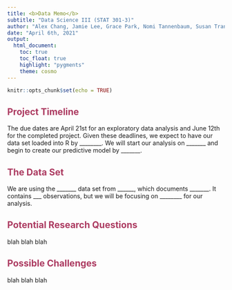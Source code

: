 ```yaml
---
title: <b>Data Memo</b>
subtitle: "Data Science III (STAT 301-3)"
author: "Alex Chang, Jamie Lee, Grace Park, Nomi Tannenbaum, Susan Tran"
date: "April 6th, 2021"
output:
  html_document:
    toc: true
    toc_float: true
    highlight: "pygments"
    theme: cosmo
---
```


```r
knitr::opts_chunk$set(echo = TRUE)
```

## [**Project Timeline**]{style="color: #AC3B61"}

The due dates are April 21st for an exploratory data analysis and June 12th for the completed project. Given these deadlines, we expect to have our data set loaded into R by \_\_\_\_\_\_\_\_. We will start our analysis on \_\_\_\_\_\_\_ and begin to create our predictive model by \_\_\_\_\_\_\_.

## [**The Data Set**]{style="color: #AC3B61"}

We are using the \_\_\_\_\_\_\_ data set from \_\_\_\_\_\_, which documents \_\_\_\_\_\_\_. It contains \_\_\_ observations, but we will be focusing on \_\_\_\_\_\_\_\_ for our analysis.

## [**Potential Research Questions**]{style="color: #AC3B61"}

blah blah blah

## [**Possible Challenges**]{style="color: #AC3B61"}

blah blah blah
